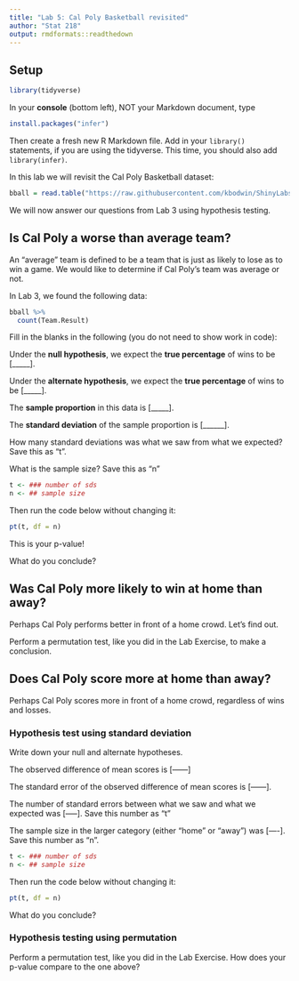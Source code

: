 ```yaml
---
title: "Lab 5: Cal Poly Basketball revisited"
author: "Stat 218"
output: rmdformats::readthedown
---
```

## Setup

```r
library(tidyverse)
```

In your **console** (bottom left), NOT your Markdown document, type

```r
install.packages("infer")
```


Then create a fresh new R Markdown file.  Add in your `library()` statements, if you are using the tidyverse.  This time, you should also add `library(infer)`.

In this lab we will revisit the Cal Poly Basketball dataset:

```r
bball = read.table("https://raw.githubusercontent.com/kbodwin/ShinyLabs/master/Datasets/cp_bball.csv", header = TRUE)
```

We will now answer our questions from Lab 3 using hypothesis testing.

## Is Cal Poly a worse than average team?

An "average" team is defined to be a team that is just as likely to lose as to win a game.  We would like to determine if Cal Poly's team was average or not.  

In Lab 3, we found the following data:

```r
bball %>%
  count(Team.Result)
```

Fill in the blanks in the following (you do not need to show work in code):

Under the **null hypothesis**, we expect the **true percentage** of wins to be [_____].

Under the **alternate hypothesis**, we expect the **true percentage** of wins to be [_____].

The **sample proportion** in this data is [_____].

The **standard deviation** of the sample proportion is [______].

How many standard deviations was what we saw from what we expected?  Save this as "t".

What is the sample size?  Save this as "n"

```r
t <- ### number of sds
n <- ## sample size
```

Then run the code below without changing it:

```r
pt(t, df = n)
```

This is your p-value!

What do you conclude?


## Was Cal Poly more likely to win at home than away?

Perhaps Cal Poly performs better in front of a home crowd.  Let's find out.

Perform a permutation test, like you did in the Lab Exercise, to make a conclusion.


## Does Cal Poly score more at home than away?

Perhaps Cal Poly scores more in front of a home crowd, regardless of wins and losses.


### Hypothesis test using standard deviation

Write down your null and alternate hypotheses.

The observed difference of mean scores is [------]

The standard error of the observed difference of mean scores is [------].

The number of standard errors between what we saw and what we expected was [-----].  Save this number as "t"

The sample size in the larger category (either "home" or "away") was [----].  Save this number as "n".

```r
t <- ### number of sds
n <- ## sample size
```

Then run the code below without changing it:

```r
pt(t, df = n)
```

What do you conclude?

### Hypothesis testing using permutation

Perform a permutation test, like you did in the Lab Exercise.  How does your p-value compare to the one above?
